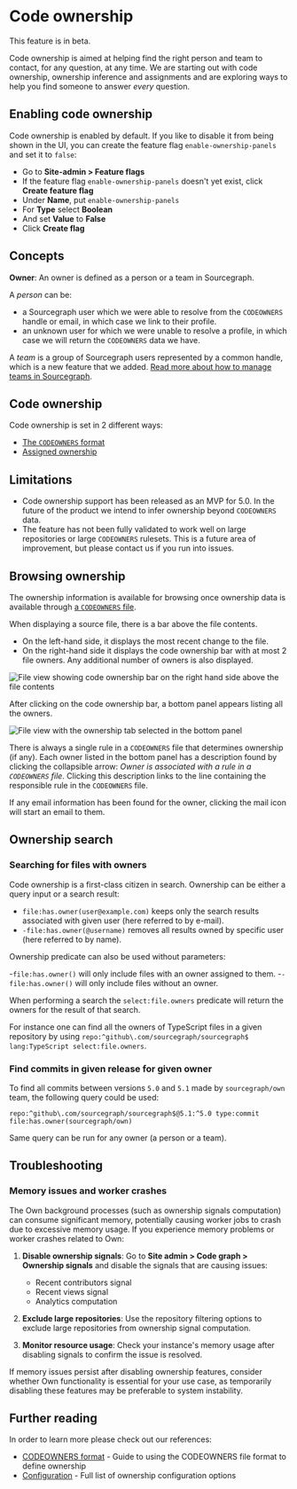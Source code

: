 # Code ownership

<Callout type="note">This feature is in beta.</Callout>

Code ownership is aimed at helping find the right person and team to contact, for any question, at any time. We are starting out with code ownership, ownership inference and assignments and are exploring ways to help you find someone to answer _every_ question.

## Enabling code ownership

Code ownership is enabled by default. If you like to disable it from being shown in the UI, you can create the feature flag `enable-ownership-panels` and set it to `false`:

- Go to **Site-admin > Feature flags**
- If the feature flag `enable-ownership-panels` doesn't yet exist, click **Create feature flag**
- Under **Name**, put `enable-ownership-panels`
- For **Type** select **Boolean**
- And set **Value** to **False**
- Click **Create flag**

## Concepts

**Owner**: An owner is defined as a person or a team in Sourcegraph.

A _person_ can be:
- a Sourcegraph user which we were able to resolve from the `CODEOWNERS` handle or email, in which case we link to their profile.
- an unknown user for which we were unable to resolve a profile, in which case we will return the `CODEOWNERS` data we have.

A _team_ is a group of Sourcegraph users represented by a common handle, which is a new feature that we added.
[Read more about how to manage teams in Sourcegraph](/admin/teams/).

## Code ownership

Code ownership is set in 2 different ways:

- [The `CODEOWNERS` format](/own/codeowners_format)
- [Assigned ownership](/own/assigned_ownership)

## Limitations

- Code ownership support has been released as an MVP for 5.0. In the future of the product we intend to infer ownership beyond `CODEOWNERS` data.
- The feature has not been fully validated to work well on large repositories or large `CODEOWNERS` rulesets. This is a future area of improvement, but please contact us if you run into issues.

## Browsing ownership

The ownership information is available for browsing once ownership data is available through [a `CODEOWNERS` file](#code-ownership).

When displaying a source file, there is a bar above the file contents.

- On the left-hand side, it displays the most recent change to the file.
- On the right-hand side it displays the code ownership bar with at most 2 file owners. Any additional number of owners is also displayed.

![File view showing code ownership bar on the right hand side above the file contents](https://storage.googleapis.com/sourcegraph-assets/docs/own/blob-view.png)

After clicking on the code ownership bar, a bottom panel appears listing all the owners.

![File view with the ownership tab selected in the bottom panel](https://storage.googleapis.com/sourcegraph-assets/docs/own/blob-view-panel.png)

There is always a single rule in a `CODEOWNERS` file that determines ownership (if any). Each owner listed in the bottom panel has a description found by clicking the collapsible arrow: _Owner is associated with a rule in a `CODEOWNERS` file_. Clicking this description links to the line containing the responsible rule in the `CODEOWNERS` file.

If any email information has been found for the owner, clicking the mail icon will  start an email to them.

## Ownership search

### Searching for files with owners

Code ownership is a first-class citizen in search. Ownership can be either a query input or a search result:

- `file:has.owner(user@example.com)` keeps only the search results associated with given user (here referred to by e-mail).
- `-file:has.owner(@username)` removes all results owned by specific user (here referred to by name).

Ownership predicate can also be used without parameters:

-`file:has.owner()` will only include files with an owner assigned to them.
-`-file:has.owner()` will only include files without an owner.

When performing a search the `select:file.owners` predicate will return the owners for the result of that search.

For instance one can find all the owners of TypeScript files in a given repository by using `repo:^github\.com/sourcegraph/sourcegraph$ lang:TypeScript select:file.owners`.

### Find commits in given release for given owner

To find all commits between versions `5.0` and `5.1` made by `sourcegraph/own` team, the following query could be used:

`repo:^github\.com/sourcegraph/sourcegraph$@5.1:^5.0 type:commit file:has.owner(sourcegraph/own)`

Same query can be run for any owner (a person or a team).

## Troubleshooting

### Memory issues and worker crashes

The Own background processes (such as ownership signals computation) can consume significant memory, potentially causing worker jobs to crash due to excessive memory usage. If you experience memory problems or worker crashes related to Own:

1. **Disable ownership signals**: Go to **Site admin > Code graph > Ownership signals** and disable the signals that are causing issues:
   - Recent contributors signal  
   - Recent views signal
   - Analytics computation

2. **Exclude large repositories**: Use the repository filtering options to exclude large repositories from ownership signal computation.

3. **Monitor resource usage**: Check your instance's memory usage after disabling signals to confirm the issue is resolved.

If memory issues persist after disabling ownership features, consider whether Own functionality is essential for your use case, as temporarily disabling these features may be preferable to system instability.

## Further reading

In order to learn more please check out our references:

- [CODEOWNERS format](/own/codeowners_format) - Guide to using the CODEOWNERS file format to define ownership
- [Configuration](/own/configuration_reference) - Full list of ownership configuration options
